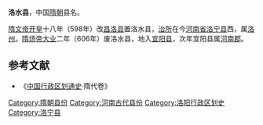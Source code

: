 '''洛水县'''，中国[[隋朝|隋朝]]县名。

[[隋文帝|隋文帝]][[开皇|开皇]]十八年（598年）改[[昌洛县|昌洛县]]置洛水县，[[治所|治所]]在今[[河南省|河南省]][[洛宁县|洛宁县]]西，属[[洛州|洛州]]。[[隋炀帝|隋炀帝]][[大业_(年号)|大业]]二年（606年）废洛水县，地入[[宜阳县|宜阳县]]，次年宜阳县属[[河南郡|河南郡]]。
==参考文献==
*《[[中国行政区划通史|中国行政区划通史]]·隋代卷》
{{隋朝行政区划小作品}}
[[Category:隋朝县份|Category:隋朝县份]]
[[Category:河南古代县份|Category:河南古代县份]]
[[Category:洛阳行政区划史|Category:洛阳行政区划史]]
[[Category:洛宁县|Category:洛宁县]]